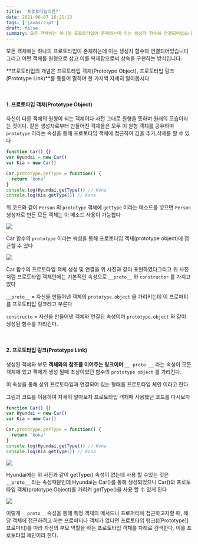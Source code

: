 ```yaml
---
title: '프로토타입이란?'
date: 2021-06-07 16:21:13
tags: ['javascript']
draft: false
summary: 모든 객체에는 하나의 프로토타입이 존재하는데 이는 생성자 함수와 연결되어있습니다 그리고 어떤 객체를 원형으로 삼고 이를 복제함으로써 상속을 구현하는 방식입니다.
---
```


모든 객체에는 하나의 프로토타입이 존재하는데 이는 생성자 함수와 연결되어있습니다 그리고 어떤 객체를 원형으로 삼고 이를 복제함으로써 상속을 구현하는 방식입니다.

**프로토타입의 개념은 프로토타입 객체(Prototype Object), 프로토타입 링크(Prototype Link)**를 통틀어 말하며 한 가지씩 자세히 알아봅시다

<br/>

#### **1. 프로토타입 객체(Prototype Object)**

자신이 다른 객체의 원형이 되는 객체이다 사전 그대로 원형을 뜻하며 원래의 모습이라는 것이다. 같은 생성자로부터 만들어진 객체들은 모두 이 원형 객체를 공유하며 `prototype` 이라는 속성을 통해 프로토타입 객체에 접근하여 값을 추가,삭제를 할 수 있다

```jsx
function Car() {}
var Hyundai = new Car()
var Kia = new Car()

Car.prototype.getType = function() {
  return 'kona'
}
console.log(Hyundai.getType()) // Kona
console.log(Kia.getType()) // Kona
```

위 코드와 같이 `Person` 의 `prototype` 객체에 `getType` 이라는 메소드를 넣으면 `Person` 생성자로 만든 모든 객체는 이 메소드 사용이 가능합다

![](/static/images/javascript/console.png)

Car 함수의 `prototype` 이라는 속성을 통해 프로토타입 객체(prototype object)에 접근할 수 있다

![](/static/images/javascript/11.png)

Car 함수의 프로토타입 객체 생성 및 연결을 위 사진과 같이 표현하였다그리고 위 사진처럼 프로토타입 객체안에는 기본적인 속성으로 `__proto__` 와 `constructor` 를 가지고 있다

`__proto__` = 자신을 만들어낸 객체의 `prototype.object` 을 가리키는데 이 프로퍼티를 프로토타입 링크라고 부른다

`constructo` = 자신을 만들어낸 객체와 연결된 속성이며 `prototype.object` 와 같이 생성된 함수를 가리킨다.

<br/>

#### **2. 프로토타입 링크(Prototype Link)**

생성된 객체와 부모 **객체와의 참조를 이어주는 링크이며** `__ proto __` 라는 속성이 모든 객체에 있고 객체가 생성 될때 조상이었던 함수의 `prototype object` 를 가리킨다.

이 속성을 통해 상위 프로토타입과 연결되어 있는 형태를 프로토타입 체인 이라고 한다

그림과 코드를 이용하여 자세히 알아보자 프로토타입 객체때 사용했던 코드를 다시보자

```jsx
function Car() {}
var Hyundai = new Car()
var Kia = new Car()

Car.prototype.getType = function() {
  return 'kona'
}
console.log(Hyundai.getType()) // Kona
console.log(Kia.getType()) // Kona
```

![](/static/images/javascript/22.png)

Hyundai에는 위 사진과 같이 getType() 속성이 없는데 사용 할 수있는 것은 `__proto__` 라는 속성때문인데 Hyundai는 Car()를 통해 생성되었으니 Car()의 프로토타입 객체(prototype Object)를 가리켜 getType()을 사용 할 수 있게 된다

![](/static/images/javascript/33.png)

이렇게 `__proto__` 속성을 통해 특정 객체의 메서드나 프로퍼티에 접근하고자할 때, 해당 객체에 접근하려고 하는 프로퍼티나 객체가 없다면 프로토타입 링크([[Prototype]] 프로퍼티)를 따라 자신의 부모 역할을 하는 프로토타입 객체를 차례로 검색한다. 이를 프로토타입 체인이라 한다.
<br/><br/>

